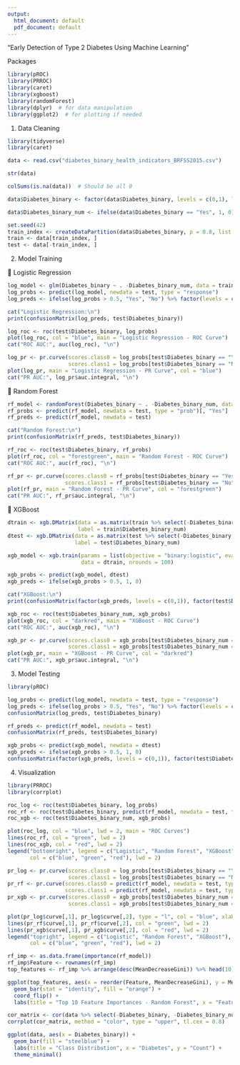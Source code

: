 ---
output:
  html_document: default
  pdf_document: default
---
"Early Detection of Type 2 Diabetes Using Machine Learning"

Packages
```{r}
library(pROC)
library(PRROC)
library(caret)
library(xgboost)
library(randomForest)
library(dplyr)  # for data manipulation
library(ggplot2)  # for plotting if needed
```


1. Data Cleaning

```{r}
library(tidyverse)
library(caret)

data <- read.csv("diabetes_binary_health_indicators_BRFSS2015.csv")

str(data)

colSums(is.na(data))  # Should be all 0

data$Diabetes_binary <- factor(data$Diabetes_binary, levels = c(0,1), labels = c("No", "Yes"))

data$Diabetes_binary_num <- ifelse(data$Diabetes_binary == "Yes", 1, 0)

set.seed(42)
train_index <- createDataPartition(data$Diabetes_binary, p = 0.8, list = FALSE)
train <- data[train_index, ]
test <- data[-train_index, ]

```

2. Model Training

🔹 Logistic Regression


```{r}
log_model <- glm(Diabetes_binary ~ . -Diabetes_binary_num, data = train, family = "binomial")
log_probs <- predict(log_model, newdata = test, type = "response")
log_preds <- ifelse(log_probs > 0.5, "Yes", "No") %>% factor(levels = c("No", "Yes"))

cat("Logistic Regression:\n")
print(confusionMatrix(log_preds, test$Diabetes_binary))

log_roc <- roc(test$Diabetes_binary, log_probs)
plot(log_roc, col = "blue", main = "Logistic Regression - ROC Curve")
cat("ROC AUC:", auc(log_roc), "\n")

log_pr <- pr.curve(scores.class0 = log_probs[test$Diabetes_binary == "Yes"],
                   scores.class1 = log_probs[test$Diabetes_binary == "No"], curve = TRUE)
plot(log_pr, main = "Logistic Regression - PR Curve", col = "blue")
cat("PR AUC:", log_pr$auc.integral, "\n")

```


🔹 Random Forest

```{r}
rf_model <- randomForest(Diabetes_binary ~ . -Diabetes_binary_num, data = train, ntree = 100)
rf_probs <- predict(rf_model, newdata = test, type = "prob")[, "Yes"]
rf_preds <- predict(rf_model, newdata = test)

cat("Random Forest:\n")
print(confusionMatrix(rf_preds, test$Diabetes_binary))

rf_roc <- roc(test$Diabetes_binary, rf_probs)
plot(rf_roc, col = "forestgreen", main = "Random Forest - ROC Curve")
cat("ROC AUC:", auc(rf_roc), "\n")

rf_pr <- pr.curve(scores.class0 = rf_probs[test$Diabetes_binary == "Yes"],
                  scores.class1 = rf_probs[test$Diabetes_binary == "No"], curve = TRUE)
plot(rf_pr, main = "Random Forest - PR Curve", col = "forestgreen")
cat("PR AUC:", rf_pr$auc.integral, "\n")

```


🔹 XGBoost

```{r}
dtrain <- xgb.DMatrix(data = as.matrix(train %>% select(-Diabetes_binary, -Diabetes_binary_num)),
                      label = train$Diabetes_binary_num)
dtest <- xgb.DMatrix(data = as.matrix(test %>% select(-Diabetes_binary, -Diabetes_binary_num)),
                     label = test$Diabetes_binary_num)

xgb_model <- xgb.train(params = list(objective = "binary:logistic", eval_metric = "auc", tree_method = "hist"),
                       data = dtrain, nrounds = 100)

xgb_probs <- predict(xgb_model, dtest)
xgb_preds <- ifelse(xgb_probs > 0.5, 1, 0)

cat("XGBoost:\n")
print(confusionMatrix(factor(xgb_preds, levels = c(0,1)), factor(test$Diabetes_binary_num, levels = c(0,1))))

xgb_roc <- roc(test$Diabetes_binary_num, xgb_probs)
plot(xgb_roc, col = "darkred", main = "XGBoost - ROC Curve")
cat("ROC AUC:", auc(xgb_roc), "\n")

xgb_pr <- pr.curve(scores.class0 = xgb_probs[test$Diabetes_binary_num == 1],
                   scores.class1 = xgb_probs[test$Diabetes_binary_num == 0], curve = TRUE)
plot(xgb_pr, main = "XGBoost - PR Curve", col = "darkred")
cat("PR AUC:", xgb_pr$auc.integral, "\n")

```



3. Model Testing

```{r}
library(pROC)

log_probs <- predict(log_model, newdata = test, type = "response")
log_preds <- ifelse(log_probs > 0.5, "Yes", "No") %>% factor(levels = c("No", "Yes"))
confusionMatrix(log_preds, test$Diabetes_binary)

rf_preds <- predict(rf_model, newdata = test)
confusionMatrix(rf_preds, test$Diabetes_binary)

xgb_probs <- predict(xgb_model, newdata = dtest)
xgb_preds <- ifelse(xgb_probs > 0.5, 1, 0)
confusionMatrix(factor(xgb_preds, levels = c(0,1)), factor(test$Diabetes_binary_num, levels = c(0,1)))

```

4. Visualization

```{r}
library(PRROC)
library(corrplot)

roc_log <- roc(test$Diabetes_binary, log_probs)
roc_rf <- roc(test$Diabetes_binary, predict(rf_model, newdata = test, type = "prob")[, "Yes"])
roc_xgb <- roc(test$Diabetes_binary_num, xgb_probs)

plot(roc_log, col = "blue", lwd = 2, main = "ROC Curves")
lines(roc_rf, col = "green", lwd = 2)
lines(roc_xgb, col = "red", lwd = 2)
legend("bottomright", legend = c("Logistic", "Random Forest", "XGBoost"),
       col = c("blue", "green", "red"), lwd = 2)

pr_log <- pr.curve(scores.class0 = log_probs[test$Diabetes_binary == "Yes"],
                   scores.class1 = log_probs[test$Diabetes_binary == "No"], curve = TRUE)
pr_rf <- pr.curve(scores.class0 = predict(rf_model, newdata = test, type = "prob")[test$Diabetes_binary == "Yes", "Yes"],
                  scores.class1 = predict(rf_model, newdata = test, type = "prob")[test$Diabetes_binary == "No", "Yes"], curve = TRUE)
pr_xgb <- pr.curve(scores.class0 = xgb_probs[test$Diabetes_binary_num == 1],
                   scores.class1 = xgb_probs[test$Diabetes_binary_num == 0], curve = TRUE)

plot(pr_log$curve[,1], pr_log$curve[,2], type = "l", col = "blue", xlab = "Recall", ylab = "Precision", main = "PR Curves", lwd = 2)
lines(pr_rf$curve[,1], pr_rf$curve[,2], col = "green", lwd = 2)
lines(pr_xgb$curve[,1], pr_xgb$curve[,2], col = "red", lwd = 2)
legend("topright", legend = c("Logistic", "Random Forest", "XGBoost"),
       col = c("blue", "green", "red"), lwd = 2)

rf_imp <- as.data.frame(importance(rf_model))
rf_imp$Feature <- rownames(rf_imp)
top_features <- rf_imp %>% arrange(desc(MeanDecreaseGini)) %>% head(10)

ggplot(top_features, aes(x = reorder(Feature, MeanDecreaseGini), y = MeanDecreaseGini)) +
  geom_bar(stat = "identity", fill = "orange") +
  coord_flip() +
  labs(title = "Top 10 Feature Importances - Random Forest", x = "Feature", y = "Importance")

cor_matrix <- cor(data %>% select(-Diabetes_binary, -Diabetes_binary_num))
corrplot(cor_matrix, method = "color", type = "upper", tl.cex = 0.8)

ggplot(data, aes(x = Diabetes_binary)) +
  geom_bar(fill = "steelblue") +
  labs(title = "Class Distribution", x = "Diabetes", y = "Count") +
  theme_minimal()

```

